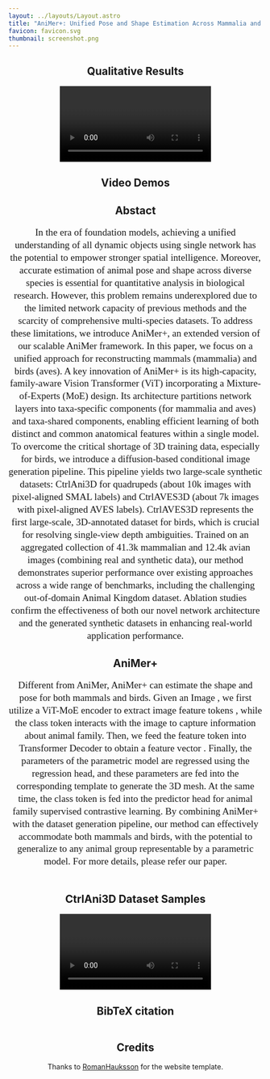 ```yaml
---
layout: ../layouts/Layout.astro
title: "AniMer+: Unified Pose and Shape Estimation Across Mammalia and Aves via Family-Aware Transformer"
favicon: favicon.svg
thumbnail: screenshot.png
---
```







<Header
  title={frontmatter.title}
  authors={[
    {
      name: "Jin Lyu",
      notes: ["*", "1"],
      "url": "https://animerplus.github.io/",
    },
    {
      name: "Liang An",
      notes: ["*", "2"],
      "url": "https://anl13.github.io/",
    },
    {
      name: "Li Lin",
      notes: ["1"],
      "url": "https://animerplus.github.io/",
    },
    {
      name: "Pujin Cheng",
      notes: ["1"],
      "url": "https://animerplus.github.io/",
    },
    {
      name: "Yebin Liu",
      notes: ["†", "2"],
      "url": "https://liuyebin.com/",
    },
    {
      name: "Xiaoying Tang",
      notes: ["†", "1"],
      "url": "https://animerplus.github.io/",
    },
  ]}
  institutions={[
    {
      name: "Southern University of Science and Technology",
      notes: ["1"],
    },
    {
      name: "Tsinghua University",
      notes: ["2"],
    },
  ]}
  conference="Arxiv"
  notes={[
    {
      symbol: "*",
      text: "Equal Contribution",
    },
    {
      symbol: "†",
      text: "Corresponding Author",
    },
  ]}
  links={[
    /*{
      name: "Paper",
      url: "https://luoxue-star.github.io/AniMer_project_page/",
      icon: "fa-solid:file-pdf",
    },*/
    {
      name: "arXiv",
      url: "https://luoxue-star.github.io/AniMer_project_page/",
      icon: "academicons:arxiv",
    },
    {
      name: "Code",
      url: "https://github.com/AniMerPlus/AniMerPlus",
      icon: "mdi:github",
    },
    {
      name: "Hugging Face Demo",
      url: "https://huggingface.co/spaces/luoxue-star/AniMerPlus",
      icon: "logos:hugging-face-icon"
    },
    {
      name: "CVPR Version",
      url: "https://luoxue-star.github.io/AniMer_project_page/",
      icon: "foundation:previous"
    }
  ]}
  />

<HighlightedSection color="#ffffff">
<h2>Qualitative Results</h2>
<Video source={project_page1} />
</HighlightedSection>

<HighlightedSection color="#ffffff">
  <h2>Video Demos</h2>
  <VideoCarousel client:load sources={[VideoDemo3, VideoDemo4, VideoDemo5, VideoDemo1, VideoDemo6, VideoDemo2, VideoDemo7]} />
</HighlightedSection>

<HighlightedSection color="#ffffff">
  <h2>Abstact</h2>
  <p style="font-family: 'Times New Roman', Times, serif; font-size: 1.2rem; line-height: 1.3;">In the era of foundation models, achieving a unified understanding of all dynamic objects using single network has the potential to empower stronger spatial intelligence.
  Moreover, accurate estimation of animal pose and shape across diverse species is essential for quantitative analysis in biological research. 
  However, this problem remains underexplored due to the limited network capacity of previous methods and the scarcity of comprehensive multi-species datasets. 
  To address these limitations, we introduce AniMer+, an extended version of our scalable AniMer framework. 
  In this paper, we focus on a unified approach for reconstructing mammals (mammalia) and birds (aves). 
  A key innovation of AniMer+ is its high-capacity, family-aware Vision Transformer (ViT) incorporating a Mixture-of-Experts (MoE) design. 
  Its architecture partitions network layers into taxa-specific components (for mammalia and aves) and taxa-shared components, enabling efficient learning of both distinct and common anatomical features within a single model. 
  To overcome the critical shortage of 3D training data, especially for birds, we introduce a diffusion-based conditional image generation pipeline. 
  This pipeline yields two large-scale synthetic datasets: CtrlAni3D for quadrupeds (about 10k images with pixel-aligned SMAL labels) and CtrlAVES3D (about 7k images with pixel-aligned AVES labels). CtrlAVES3D represents the first large-scale, 
  3D-annotated dataset for birds, which is crucial for resolving single-view depth ambiguities. 
  Trained on an aggregated collection of 41.3k mammalian and 12.4k avian images (combining real and synthetic data), 
  our method demonstrates superior performance over existing approaches across a wide range of benchmarks, including the challenging out-of-domain Animal Kingdom dataset. 
  Ablation studies confirm the effectiveness of both our novel network architecture and the generated synthetic datasets in enhancing real-world application performance.</p>
</HighlightedSection>

<HighlightedSection color="#ffffff">
  <h2>AniMer+</h2>
  <p style="font-family: 'Times New Roman', Times, serif; font-size: 1.2rem; line-height: 1.3;"> Different from AniMer, AniMer+ can estimate the shape and pose for both mammals and birds.
    Given an Image <LaTeX inline formula="I \in \mathbb{R}^{H \times W \times 3}"/>, 
    we first utilize a ViT-MoE encoder to extract image feature tokens <LaTeX inline formula="\mathbf{F} \in \mathbb{R}^{192 \times 1280}"/>, 
    while the class token interacts with the image to capture information about animal family. 
    Then, we feed the feature token <LaTeX inline formula="\mathbf{F}"/> into Transformer Decoder to obtain a feature vector <LaTeX inline formula="\boldsymbol{f} \in \mathbb{R}^{1 \times 1280}"/>.
    Finally, the parameters of the parametric model are regressed using the regression head, and these parameters are fed into the corresponding template to generate the 3D mesh.
    At the same time, the class token is fed into the predictor head for animal family supervised contrastive learning. 
    By combining AniMer+ with the dataset generation pipeline, our method can effectively accommodate both mammals and birds, with the potential to generalize to any animal group
    representable by a parametric model. For more details, please refer our paper.</p>
  <Figure>
      <Image source={pipeline} altText="" />
  </Figure>
</HighlightedSection>

<HighlightedSection color="#ffffff">
  <h2>CtrlAni3D Dataset Samples</h2>
  <Video source={project_page2} />
</HighlightedSection>

## BibTeX citation
```bibtex

```

## Credits
Thanks to [RomanHauksson](https://github.com/RomanHauksson/academic-project-astro-template) for the website template.